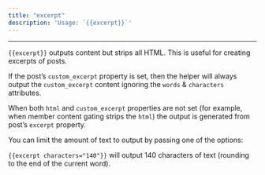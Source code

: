 ```yaml
---
title: "excerpt"
description: 'Usage: `{{excerpt}}`'
---
```


***


`{{excerpt}}` outputs content but strips all HTML. This is useful for creating excerpts of posts.

If the post’s `custom_excerpt` property is set, then the helper will always output the `custom_excerpt` content ignoring the `words` & `characters` attributes.

When both `html` and `custom_excerpt` properties are not set (for example, when member content gating strips the `html`) the output is generated from post’s `excerpt` property.

You can limit the amount of text to output by passing one of the options:

`{{excerpt characters="140"}}` will output 140 characters of text (rounding to the end of the current word).